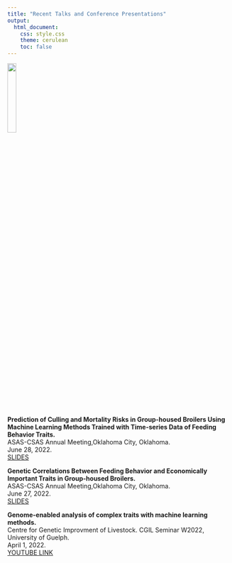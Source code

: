 ---
title: "Recent Talks and Conference Presentations"
output: 
  html_document:
    css: style.css
    theme: cerulean
    toc: false
---
![](2_Seminar-.png){width=20%}  

**Prediction of Culling and Mortality Risks in Group-housed Broilers Using Machine Learning Methods Trained with Time-series Data of Feeding Behavior Traits.**    
ASAS-CSAS Annual Meeting,Oklahoma City, Oklahoma.    
June 28, 2022.    
[SLIDES](https://drive.google.com/file/d/15Gdop113lCG7d05aYe66gUWGUjXmgF0Q/view?usp=sharing)  


**Genetic Correlations Between Feeding Behavior and Economically Important Traits in Group-housed Broilers.**  
ASAS-CSAS Annual Meeting,Oklahoma City, Oklahoma.    
June 27, 2022.    
[SLIDES](https://drive.google.com/file/d/1LPx_IxKjisxbB48vitq4gCenp2y6n4mg/view?usp=sharing)  


**Genome-enabled analysis of complex traits with machine learning methods.**      
Centre for Genetic Improvment of Livestock. CGIL Seminar W2022, University of Guelph.        
April 1, 2022.     
[YOUTUBE LINK](https://www.youtube.com/watch?v=U6iGEbTS8FA&ab_channel=CGILSeminarsUofG)
